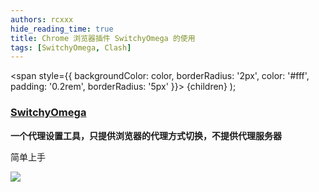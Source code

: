 ```yaml
---
authors: rcxxx
hide_reading_time: true
title: Chrome 浏览器插件 SwitchyOmega 的使用
tags: [SwitchyOmega, Clash]
---
```


  <span
    style={{
      backgroundColor: color,
      borderRadius: '2px',
      color: '#fff',
      padding: '0.2rem',
      borderRadius: '5px'
    }}>
    {children}
  </span>
);

### [<Highlight color="#25c2a0">SwitchyOmega</Highlight>](https://github.com/FelisCatus/SwitchyOmega)

**一个代理设置工具，只提供浏览器的代理方式切换，不提供代理服务器**

简单上手

![](https://pictures-1304295136.cos.ap-guangzhou.myqcloud.com/blog/switchyomega/switchyomega.png)

<!--truncate-->